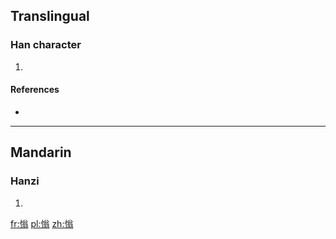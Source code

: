 ==Translingual==

===Han character===
{{Han char|rn=61|rad=心|as=10|sn=13|four=|canj=心金戈一 (PCIM)}}

# {{defn|Han|sort=心10}}

====References====
* {{Han ref|kx=0397.190|dkj=11041|dj=0736.120|hdz=42338.060|uh=6143|ud=24899}}

----

==Mandarin==

===Hanzi===
{{cmn-hanzi|pin=[[yǎng]] ([[yang3]])|wg=yang<sup>3</sup>}}

# {{defn|lang=cmn|sort=心10}}

[[fr:慃]]
[[pl:慃]]
[[zh:慃]]
